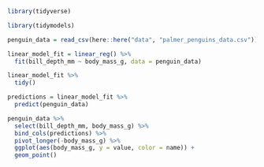 
```r

library(tidyverse)

library(tidymodels)

```

```r

penguin_data = read_csv(here::here("data", "palmer_penguins_data.csv"))

```


```r

linear_model_fit = linear_reg() %>% 
  fit(bill_depth_mm ~ body_mass_g, data = penguin_data)

```

```r

linear_model_fit %>% 
  tidy()

```

```r

predictions = linear_model_fit %>% 
  predict(penguin_data)

penguin_data %>% 
  select(bill_depth_mm, body_mass_g) %>% 
  bind_cols(predictions) %>% 
  pivot_longer(-body_mass_g) %>% 
  ggplot(aes(body_mass_g, y = value, color = name)) + 
  geom_point()

```


